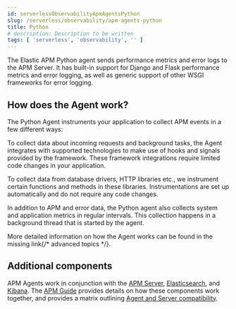 ```yaml
---
id: serverlessObservabilityApmAgentsPython
slug: /serverless/observability/apm-agents-python
title: Python
# description: Description to be written
tags: [ 'serverless', 'observability', '' ]
---
```



<div id="getting-started"></div>

The Elastic APM Python agent sends performance metrics and error logs to the APM Server.
It has built-in support for Django and Flask performance metrics and error logging, as well as generic support of other WSGI frameworks for error logging.

<div id="how-it-works"></div>

## How does the Agent work?

The Python Agent instruments your application to collect APM events in a few different ways:

To collect data about incoming requests and background tasks, the Agent integrates with <DocLink id="serverlessObservabilityApmAgentsPythonSupportedTechnologies">supported technologies</DocLink> to make use of hooks and signals provided by the framework.
These framework integrations require limited code changes in your application.

To collect data from database drivers, HTTP libraries etc.,
we instrument certain functions and methods in these libraries.
Instrumentations are set up automatically and do not require any code changes.

In addition to APM and error data,
the Python agent also collects system and application metrics in regular intervals.
This collection happens in a background thread that is started by the agent.

More detailed information on how the Agent works can be found in the <DocBadge><DocIcon size="s" type="unlink" title="missing link"/> missing link</DocBadge>{/*  <DocLink id="enApmAgentPythonHowTheAgentWorks">advanced topics</DocLink> */}.

<div id="additional-components"></div>

## Additional components

APM Agents work in conjunction with the [APM Server](((apm-guide-ref))/index.html), [Elasticsearch](((ref))/index.html), and [Kibana](((kibana-ref))/index.html).
The [APM Guide](((apm-guide-ref))/index.html) provides details on how these components work together,
and provides a matrix outlining [Agent and Server compatibility](((apm-guide-ref))/agent-server-compatibility.html).
